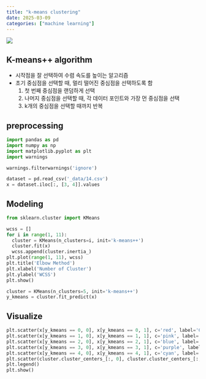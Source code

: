 ```yaml
---
title: "k-means clustering"
date: 2025-03-09
categories: ["machine learning"]
---
```


![](/img/stat-thumb.jpg){.post-thumbnail}

## K-means++ algorithm

- 시작점을 잘 선택하여 수렴 속도를 높이는 알고리즘
- 초기 중심점을 선택할 때, 멀리 떨어진 중심점을 선택하도록 함
  1. 첫 번째 중심점을 랜덤하게 선택
  1. 나머지 중심점을 선택할 때, 각 데이터 포인트와 가장 먼 중심점을 선택
  1. k개의 중심점을 선택할 때까지 반복

## preprocessing

```python
import pandas as pd
import numpy as np
import matplotlib.pyplot as plt
import warnings

warnings.filterwarnings('ignore')

dataset = pd.read_csv('_data/14.csv')
x = dataset.iloc[:, [3, 4]].values
```

## Modeling

```python
from sklearn.cluster import KMeans

wcss = []
for i in range(1, 11):
  cluster = KMeans(n_clusters=i, init='k-means++')
  cluster.fit(x)
  wcss.append(cluster.inertia_)
plt.plot(range(1, 11), wcss)
plt.title('Elbow Method')
plt.xlabel('Number of Cluster')
plt.ylabel('WCSS')
plt.show()
```

```python
cluster = KMeans(n_clusters=5, init='k-means++')
y_kmeans = cluster.fit_predict(x)
```

## Visualize

```python
plt.scatter(x[y_kmeans == 0, 0], x[y_kmeans == 0, 1], c='red', label='Cluster 1')
plt.scatter(x[y_kmeans == 1, 0], x[y_kmeans == 1, 1], c='pink', label='Cluster 2')
plt.scatter(x[y_kmeans == 2, 0], x[y_kmeans == 2, 1], c='blue', label='Cluster 3')
plt.scatter(x[y_kmeans == 3, 0], x[y_kmeans == 3, 1], c='purple', label='Cluster 4')
plt.scatter(x[y_kmeans == 4, 0], x[y_kmeans == 4, 1], c='cyan', label='Cluster 5')
plt.scatter(cluster.cluster_centers_[:, 0], cluster.cluster_centers_[:, 1], s=100, c='black', label='Centroids')
plt.legend()
plt.show()
```

